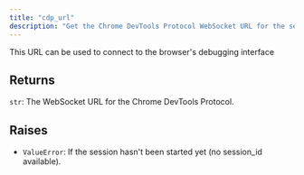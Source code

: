 ```yaml
---
title: "cdp_url"
description: "Get the Chrome DevTools Protocol WebSocket URL for the session"
---
```



This URL can be used to connect to the browser's debugging interface


## Returns

`str`: The WebSocket URL for the Chrome DevTools Protocol.

## Raises

- `ValueError`: If the session hasn't been started yet (no session_id available).
